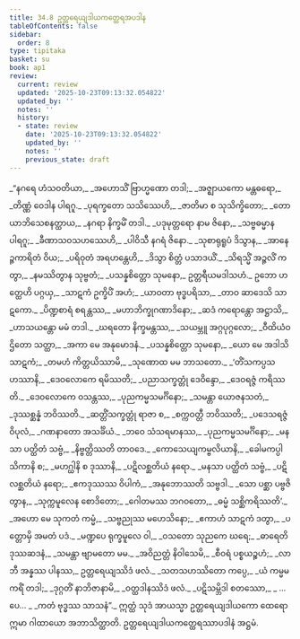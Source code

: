 ```yaml
---
title: 34.8 ဥတ္တရေယျဒါယကတ္ထေရအပဒါန
tableOfContents: false
sidebar:
  order: 8
type: tipitaka
basket: su
book: ap1
review:
  current: review
  updated: '2025-10-23T09:13:32.054822'
  updated_by: ''
  notes: ''
  history:
  - state: review
    date: '2025-10-23T09:13:32.054822'
    updated_by: ''
    notes: ''
    previous_state: draft
---
```



<ReviewStatus review={frontmatter.review} showDetails={true} />

<HypothesisAnnotation frontmatter={frontmatter} />

<DynamicBreadcrumb />

<Division number="90" book="ap1" e="ch" v="20" p="313">

<Paragraph number="3818" type="verses" book="ap1">
_“နဂရေ ဟံသဝတိယာ,_  
_အဟောသိံ ဗြာဟ္မဏော တဒါ;_  
_အဇ္ဈာယကော မန္တဓရော,_  
_တိဏ္ဏံ ဝေဒါန ပါရဂူ._  

</Paragraph>

</Division>
<Division number="91" book="ap1" e="ch" v="20" p="313">

<Paragraph number="3819" type="verses" book="ap1">
_ပုရက္ခတော သသိဿေဟိ,_  
_ဇာတိမာ စ သုသိက္ခိတော;_  
_တောယာဘိသေစနတ္ထာယ,_  
_နဂရာ နိက္ခမိံ တဒါ._  

</Paragraph>

</Division>
<Division number="92" book="ap1" e="ch" v="20" p="313">

<Paragraph number="3820" type="verses" book="ap1">
_ပဒုမုတ္တရော နာမ ဇိနော,_  
_သဗ္ဗဓမ္မာန ပါရဂူ;_  
_ခီဏာသဝသဟဿေဟိ,_  
_ပါဝိသီ နဂရံ ဇိနော._  

</Paragraph>

</Division>
<Division number="93" book="ap1" e="ch" v="20" p="313">

<Paragraph number="3821" type="verses" book="ap1">
_သုစာရုရူပံ ဒိသွာန,_  
_အာနေဉ္ဇကာရိတံ ဝိယ;_  
_ပရိဝုတံ အရဟန္တေဟိ,_  
_ဒိသွာ စိတ္တံ ပသာဒယိံ._  

</Paragraph>

</Division>
<Division number="94" book="ap1" e="ch" v="20" p="313">

<Paragraph number="3822" type="verses" book="ap1">
_သိရသ္မိံ အဉ္ဇလိံ ကတွာ,_  
_နမဿိတွာန သုဗ္ဗတံ;_  
_ပသန္နစိတ္တော သုမနော,_  
ဥတ္တရီယမဒါသဟံ._  

</Paragraph>

</Division>
<Division number="95" book="ap1" e="ch" v="20" p="313">

<Paragraph number="3823" type="verses" book="ap1">
ဥဘော ဟတ္ထေဟိ ပဂ္ဂယှ,_  
_သာဋကံ ဥက္ခိပိံ အဟံ;_  
_ယာဝတာ ဗုဒ္ဓပရိသာ,_  
_တာဝ ဆာဒေသိ သာဋကော._  

</Paragraph>

</Division>
<Division number="96" book="ap1" e="ch" v="20" p="313">

<Paragraph number="3824" type="verses" book="ap1">
_ပိဏ္ဍစာရံ စရန္တဿ,_  
_မဟာဘိက္ခုဂဏာဒိနော;_  
_ဆဒံ ကရောန္တော အဋ္ဌာသိ,_  
_ဟာသယန္တော မမံ တဒါ._  

</Paragraph>

</Division>
<Division number="97" book="ap1" e="ch" v="20" p="313">

<Paragraph number="3825" type="verses" book="ap1">
_ဃရတော နိက္ခမန္တဿ,_  
_သယမ္ဘူ အဂ္ဂပုဂ္ဂလော;_  
_ဝီထိယံဝ ဌိတော သတ္ထာ,_  
_အကာ မေ အနုမောဒနံ._  

</Paragraph>

</Division>
<Division number="98" book="ap1" e="ch" v="20" p="313">

<Paragraph number="3826" type="verses" book="ap1">
_ပသန္နစိတ္တော သုမနော,_  
_ယော မေ အဒါသိ သာဋကံ;_  
_တမဟံ ကိတ္တယိဿာမိ,_  
_သုဏောထ မမ ဘာသတော._  

</Paragraph>

</Division>
<Division number="99" book="ap1" e="ch" v="20" p="313">

<Paragraph number="3827" type="verses" book="ap1">
_‘တိံသကပ္ပသဟဿာနိ,_  
_ဒေဝလောကေ ရမိဿတိ;_  
_ပညာသက္ခတ္တုံ ဒေဝိန္ဒော,_  
_ဒေဝရဇ္ဇံ ကရိဿတိ._  

</Paragraph>

</Division>
<Division number="100" book="ap1" e="ch" v="20" p="313">

<Paragraph number="3828" type="verses" book="ap1">
_ဒေဝလောကေ ဝသန္တဿ,_  
_ပုညကမ္မသမင်္ဂိနော;_  
_သမန္တာ ယောဇနသတံ,_  
_ဒုဿစ္ဆန္နံ ဘဝိဿတိ._  

</Paragraph>

</Division>
<Division number="101" book="ap1" e="ch" v="20" p="313">

<Paragraph number="3829" type="verses" book="ap1">
_ဆတ္တိံသက္ခတ္တုံ ရာဇာ စ,_  
_စက္ကဝတ္တီ ဘဝိဿတိ;_  
_ပဒေသရဇ္ဇံ ဝိပုလံ,_  
_ဂဏနာတော အသင်္ခိယံ._  

</Paragraph>

</Division>
<Division number="102" book="ap1" e="ch" v="20" p="313">

<Paragraph number="3830" type="verses" book="ap1">
_ဘဝေ သံသရမာနဿ,_  
_ပုညကမ္မသမင်္ဂိနော;_  
_မနသာ ပတ္ထိတံ သဗ္ဗံ,_  
_နိဗ္ဗတ္တိဿတိ တာဝဒေ._  

</Paragraph>

</Division>
<Division number="103" book="ap1" e="ch" v="20" p="314">

<Paragraph number="3831" type="verses" book="ap1">
_ကောသေယျကမ္ဗလိယာနိ,_  
_ခေါမကပ္ပါသိကာနိ စ;_  
_မဟဂ္ဃါနိ စ ဒုဿာနိ,_  
_ပဋိလစ္ဆတိယံ နရော._  

</Paragraph>

</Division>
<Division number="104" book="ap1" e="ch" v="20" p="314">

<Paragraph number="3832" type="verses" book="ap1">
_မနသာ ပတ္ထိတံ သဗ္ဗံ,_  
_ပဋိလစ္ဆတိယံ နရော;_  
_ဧကဒုဿဿ ဝိပါကံ,_  
_အနုဘောဿတိ သဗ္ဗဒါ._  

</Paragraph>

</Division>
<Division number="105" book="ap1" e="ch" v="20" p="314">

<Paragraph number="3833" type="verses" book="ap1">
_သော ပစ္ဆာ ပဗ္ဗဇိတွာန,_  
_သုက္ကမူလေန စောဒိတော;_  
_ဂေါတမဿ ဘဂဝတော,_  
_ဓမ္မံ သစ္ဆိကရိဿတိ’._  

</Paragraph>

</Division>
<Division number="106" book="ap1" e="ch" v="20" p="314">

<Paragraph number="3834" type="verses" book="ap1">
_အဟော မေ သုကတံ ကမ္မံ,_  
_သဗ္ဗညုဿ မဟေသိနော;_  
_ဧကာဟံ သာဋကံ ဒတွာ,_  
_ပတ္တောမှိ အမတံ ပဒံ._  

</Paragraph>

</Division>
<Division number="107" book="ap1" e="ch" v="20" p="314">

<Paragraph number="3835" type="verses" book="ap1">
_မဏ္ဍပေ ရုက္ခမူလေ ဝါ,_  
_ဝသတော သုညကေ ဃရေ;_  
_ဓာရေတိ ဒုဿဆဒနံ,_  
_သမန္တာ ဗျာမတော မမ._  

</Paragraph>

</Division>
<Division number="108" book="ap1" e="ch" v="20" p="314">

<Paragraph number="3836" type="verses" book="ap1">
_အဝိညတ္တံ နိဝါသေမိ,_  
_စီဝရံ ပစ္စယဉ္စဟံ;_  
_လာဘီ အန္နဿ ပါနဿ,_  
ဥတ္တရေယျဿိဒံ ဖလံ._  

</Paragraph>

</Division>
<Division number="109" book="ap1" e="ch" v="20" p="314">

<Paragraph number="3837" type="verses" book="ap1">
_သတသဟဿိတော ကပ္ပေ,_  
_ယံ ကမ္မမကရိံ တဒါ;_  
_ဒုဂ္ဂတိံ နာဘိဇာနာမိ,_  
_ဝတ္ထဒါနဿိဒံ ဖလံ._  

</Paragraph>

</Division>
<Division number="110" book="ap1" e="ch" v="20" p="314">

<Paragraph number="3838" type="verses" book="ap1">
_ပဋိသမ္ဘိဒါ စတဿော,_  
_ …ပေ… _  
_ကတံ ဗုဒ္ဓဿ သာသနံ”._  

</Paragraph>

<Paragraph number="3839" book="ap1">
ဣတ္ထံ သုဒံ အာယသ္မာ ဥတ္တရေယျဒါယကော ထေရော ဣမာ ဂါထာယော အဘာသိတ္ထာတိ.

</Paragraph>
</Division>

<Paragraph number="3840" type="center" book="ap1">
ဥတ္တရေယျဒါယကတ္ထေရဿာပဒါနံ အဋ္ဌမံ.
</Paragraph>